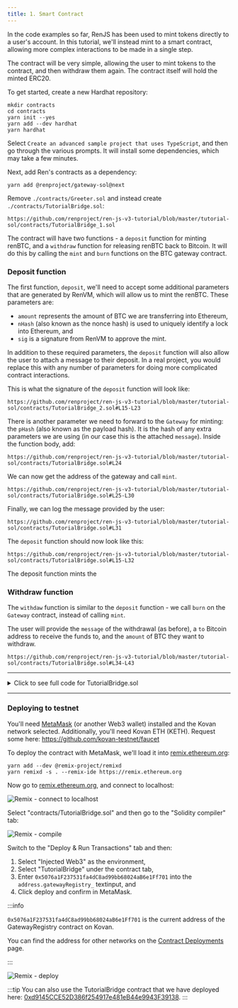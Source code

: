 ```yaml
---
title: 1. Smart Contract
---
```



<DocTag type={DocType.Tutorial} />

In the code examples so far, RenJS has been used to mint tokens directly to a user's account. In this tutorial, we'll instead mint to a smart contract, allowing more complex interactions to be made in a single step.

The contract will be very simple, allowing the user to mint tokens to the contract, and then withdraw them again. The contract itself will hold the minted ERC20.

To get started, create a new Hardhat repository:

```shell
mkdir contracts
cd contracts
yarn init --yes
yarn add --dev hardhat
yarn hardhat
```

Select `Create an advanced sample project that uses TypeScript`, and then go through the various prompts. It will install some dependencies, which may take a few minutes.

Next, add Ren's contracts as a dependency:

```shell
yarn add @renproject/gateway-sol@next
```

Remove `./contracts/Greeter.sol` and instead create `./contracts/TutorialBridge.sol`:

```sol reference title="contracts/TutorialBridge.sol"
https://github.com/renproject/ren-js-v3-tutorial/blob/master/tutorial-sol/contracts/TutorialBridge_1.sol
```

The contract will have two functions - a `deposit` function for minting renBTC, and a `withdraw` function for releasing renBTC back to Bitcoin. It will do this by calling the `mint` and `burn` functions on the BTC gateway contract.

### Deposit function

The first function, `deposit`, we'll need to accept some additional parameters that are generated by RenVM, which will allow us to mint the renBTC. These parameters are:

-   `amount` represents the amount of BTC we are transferring into Ethereum,
-   `nHash` (also known as the nonce hash) is used to uniquely identify a lock into Ethereum, and
-   `sig` is a signature from RenVM to approve the mint.

In addition to these required parameters, the `deposit` function will also allow the user to attach a message to their deposit. In a real project, you would replace this with any number of parameters for doing more complicated contract interactions.

This is what the signature of the `deposit` function will look like:

```sol title="" reference
https://github.com/renproject/ren-js-v3-tutorial/blob/master/tutorial-sol/contracts/TutorialBridge_2.sol#L15-L23
```

There is another parameter we need to forward to the `Gateway` for minting: the `pHash` (also known as the payload hash). It is the hash of any extra parameters we are using (in our case this is the attached `message`). Inside the function body, add:

```solidity title="" reference
https://github.com/renproject/ren-js-v3-tutorial/blob/master/tutorial-sol/contracts/TutorialBridge.sol#L24
```

We can now get the address of the gateway and call `mint`.

```solidity title="" reference
https://github.com/renproject/ren-js-v3-tutorial/blob/master/tutorial-sol/contracts/TutorialBridge.sol#L25-L30
```

Finally, we can log the message provided by the user:

```solidity title="" reference
https://github.com/renproject/ren-js-v3-tutorial/blob/master/tutorial-sol/contracts/TutorialBridge.sol#L31
```

The `deposit` function should now look like this:

```solidity title="" reference
https://github.com/renproject/ren-js-v3-tutorial/blob/master/tutorial-sol/contracts/TutorialBridge.sol#L15-L32
```

The deposit function mints the

### Withdraw function

The `withdaw` function is similar to the `deposit` function - we call `burn` on the `Gateway` contract, instead of calling `mint`.

The user will provide the `message` of the withdrawal (as before), a `to` Bitcoin address to receive the funds to, and the `amount` of BTC they want to withdraw.

```solidity title="" reference
https://github.com/renproject/ren-js-v3-tutorial/blob/master/tutorial-sol/contracts/TutorialBridge.sol#L34-L43
```

---

<details><summary>Click to see full code for TutorialBridge.sol</summary>

```solidity reference link title="TutorialBridge.sol"
https://github.com/renproject/ren-js-v3-tutorial/blob/master/tutorial-sol/contracts/TutorialBridge.sol
```

</details>

---

### Deploying to testnet

You'll need [MetaMask](https://metamask.io) (or another Web3 wallet) installed and the Kovan network selected. Additionally, you'll need Kovan ETH (KETH). Request some here: https://github.com/kovan-testnet/faucet

To deploy the contract with MetaMask, we'll load it into [remix.ethereum.org](https://remix.ethereum.org):

```shell
yarn add --dev @remix-project/remixd
yarn remixd -s . --remix-ide https://remix.ethereum.org
```

Now go to [remix.ethereum.org](https://remix.ethereum.org), and connect to localhost:

![Remix - connect to localhost](/img/remix-0.png)

Select "contracts/TutorialBridge.sol" and then go to the "Solidity compiler" tab:

![Remix - compile](/img/remix-1.png)

Switch to the "Deploy & Run Transactions" tab and then:

1. Select "Injected Web3" as the environment,
2. Select "TutorialBridge" under the contract tab,
3. Enter `0x5076a1F237531fa4dC8ad99bb68024aB6e1Ff701` into the `address.gatewayRegistry_` textinput, and
4. Click deploy and confirm in MetaMask.

:::info

`0x5076a1F237531fa4dC8ad99bb68024aB6e1Ff701` is the current address of the GatewayRegistry contract on Kovan.

You can find the address for other networks on the [Contract Deployments](/ren-client-docs/contracts/deployments) page.

:::

![Remix - deploy](/img/remix-2.png)

:::tip
You can also use the TutorialBridge contract that we have deployed here: [0xd9145CCE52D386f254917e481eB44e9943F39138](https://kovan.etherscan.io/address/0xd9145CCE52D386f254917e481eB44e9943F39138).
:::
